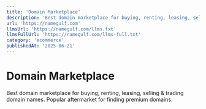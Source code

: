 ```yaml
---
title: 'Domain Marketplace'
description: 'Best domain marketplace for buying, renting, leasing, selling & trading domain names. Popular aftermarket for finding premium domains.'
url: 'https://namegulf.com'
llmsUrl: 'https://namegulf.com/llms.txt'
llmsFullUrl: 'https://namegulf.com/llms-full.txt'
category: 'ecommerce'
publishedAt: '2025-06-21'
---
```


# Domain Marketplace

Best domain marketplace for buying, renting, leasing, selling & trading domain names. Popular aftermarket for finding premium domains.
